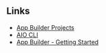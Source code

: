 
## Links

- [App Builder Projects](https://developer.adobe.com/console/projects)
- [AIO CLI](https://developer.adobe.com/runtime/docs/guides/tools/cli_install/)
- [App Builder - Getting Started](https://developer.adobe.com/app-builder/docs/getting_started/first_app/)
